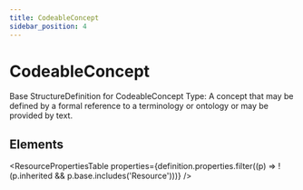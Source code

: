 ```yaml
---
title: CodeableConcept
sidebar_position: 4
---
```



# CodeableConcept

Base <Link to="/docs/api/fhir/resources/structuredefinition">StructureDefinition</Link> for <Link to="/docs/api/fhir/datatypes/codeableconcept">CodeableConcept</Link> Type: A concept that may be defined by a formal reference to a terminology or ontology or may be provided by text.

<Tabs queryString="section">
  <TabItem value="schema" label="Schema" default>

## Elements

<ResourcePropertiesTable
  properties={definition.properties.filter((p) => !(p.inherited && p.base.includes('Resource')))}
/>

  </TabItem>

</Tabs>
